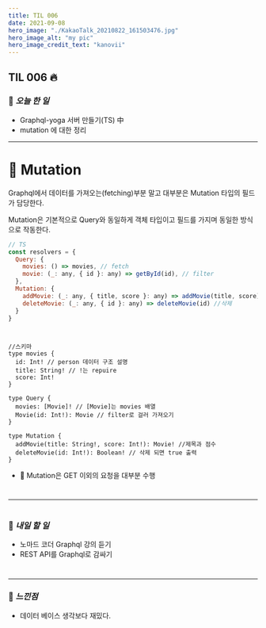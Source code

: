```yaml
---
title: TIL 006
date: 2021-09-08
hero_image: "./KakaoTalk_20210822_161503476.jpg"
hero_image_alt: "my pic"
hero_image_credit_text: "kanovii"
---
```


## TIL 006 🔥  
  
### 🍆 *오늘 한 일*
- Graphql-yoga 서버 만들기(TS) 中
- mutation 에 대한 정리
 * * *
#  

# 🤔 Mutation

Graphql에서 데이터를 가져오는(fetching)부분 말고 대부분은 Mutation 타입의 필드가 담당한다.
  
Mutation은 기본적으로 Query와 동일하게 객체 타입이고 필드를 가지며 동일한 방식으로 작동한다. 


```javascript
// TS
const resolvers = {
  Query: {
    movies: () => movies, // fetch
    movie: (_: any, { id }: any) => getById(id), // filter
  },
  Mutation: {
    addMovie: (_: any, { title, score }: any) => addMovie(title, score), //추가
    deleteMovie: (_: any, { id }: any) => deleteMovie(id) //삭제
  }
}

```
#  

```
//스키마
type movies {
  id: Int! // person 데이터 구조 설명
  title: String! // !는 repuire 
  score: Int!  
}

type Query {
  movies: [Movie]! // [Movie]는 movies 배열
  Movie(id: Int!): Movie // filter로 걸러 가져오기 
}

type Mutation {
  addMovie(title: String!, score: Int!): Movie! //제목과 점수
  deleteMovie(id: Int!): Boolean! // 삭제 되면 true 출력
}

```

- 🚧 Mutation은 GET 이외의 요청을 대부분 수행

#  
* * *  

#  
### 🍆 *내일 할 일*    
- 노마드 코더 Graphql 강의 듣기  
- REST API를 Graphql로 감싸기  
#  
  * * *  
### 🍆 *느낀점* 
- 데이터 베이스 생각보다 재밌다.
